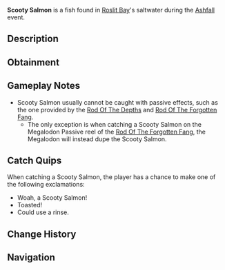 {{FishInfobox
|image          = Scooty Salmon.png
|rarity         = Limited
|event          = Ashfall
|sea            = First Sea
|location       = [[Ashfall]]
|sublocation    = 
|sources        = Fishing Rod
|nopassive      = 1
|radar_location = 
|xp             = 350
|weather        = Windy
|time           = 
|season         = 
|bait           = Seaweed
|base_weight    = 13
|base_value     = 750
|weight_range   = 6
|base_chance    = 0.005
|base_resil     = 70
}}
'''Scooty Salmon''' is a {{Rarity|Limited}} fish found in [[Roslit Bay]]'s saltwater during the [[Ashfall]] event.

== Description ==
{{Description|Coated in fine soot, the Scooty Salmon exhibits extreme volcanic tolerance.|Bestiary Entry}}

== Obtainment ==
{{Description|Only can be caught during Ashfall.|Bestiary Hint}}
{{Fish Availability|
Roslit Bay/Ashfall
|top_rods      = 
Flimsy Rod\59423.58\220896.58;
Training Rod\56449.34\187245.98;
Leviathan's Fang Rod\40850.67\252814.42;
Ethereal Prism Rod\40799.07\219229.65;
Seraphic Rod\39191.49\220834.75;
Resourceful Rod\31352.55\181212.48;
Firefly Rod\31857.53\268915.11;
Fast Rod\29736.32\245030.33;
Rapid Rod\34184.79\241413.31;
No-Life Rod\38500.57\227728.29;
Rod Of The Forgotten Fang\36713.19\217587.63;
Challenger's Rod\35360.58\207764.2;
Trident Rod\34534.92\215150.57;
Free Spirit Rod\33820.06\210697.04;
Rod Of The Exalted One\33084.99\210423.85;
Rod Of The Depths\33033.68\194348.68;
Zeus Rod\32244.06\194703.11;
Verdant Shear Rod\31629.21\195181.78;
Blazebringer Rod\30592.8\184732.11;
Depthseeker Rod\28991.24\180248.02;
Avalanche Rod\26182.64\163280.63;
Volcanic Rod\25399.07\158234.77;
Steady Rod\10906.8\52778.64
|recommended   = Training Rod
}}

== Gameplay Notes ==
* Scooty Salmon usually cannot be caught with passive effects, such as the one provided by the [[Rod Of The Depths]] and [[Rod Of The Forgotten Fang]].
** The only exception is when catching a Scooty Salmon on the Megalodon Passive reel of the [[Rod Of The Forgotten Fang]], the Megalodon will instead dupe the Scooty Salmon.

== Catch Quips ==
When catching a Scooty Salmon, the player has a chance to make one of the following exclamations:
* Woah, a Scooty Salmon!
* Toasted!
* Could use a rinse.

== Change History ==
{{Change History|{{subst:Current Version}}}}

== Navigation ==
{{Fish Navbox|Ashfall}}